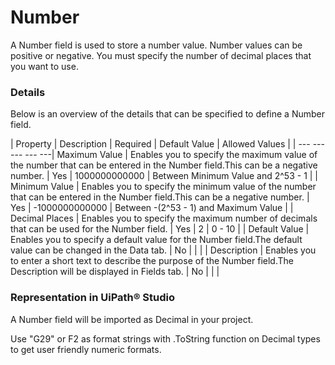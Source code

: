 ﻿# Number

A Number field is used to store a number value. Number values can be positive or negative. You must specify the number of decimal places that you want to use.

### Details

Below is an overview of the details that can be specified to define a Number field.


| Property | Description | Required | Default Value | Allowed Values |
| --- --- --- --- ---| Maximum Value | Enables you to specify the maximum value of the number that can be entered in the Number field.This can be a negative number. | Yes | 1000000000000 | Between Minimum Value and 2^53 - 1 |
| Minimum Value | Enables you to specify the minimum value of the number that can be entered in the Number field.This can be a negative number. | Yes | -1000000000000 | Between -(2^53 - 1) and Maximum Value |
| Decimal Places | Enables you to specify the maximum number of decimals that can be used for the Number field. | Yes | 2 | 0 - 10 |
| Default Value | Enables you to specify a default value for the Number field.The default value can be changed in the Data tab. | No |  |  |
| Description | Enables you to enter a short text to describe the purpose of the Number field.The Description will be displayed in Fields tab. | No |  |  |


### Representation in UiPath® Studio

A Number field will be imported as Decimal in your project.

Use "G29" or F2 as format
                strings with .ToString function on Decimal types to get
            user friendly numeric formats.

